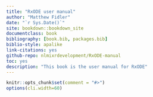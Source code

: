 ```yaml
--- 
title: "RxODE user manual"
author: "Matthew Fidler"
date: "`r Sys.Date()`"
site: bookdown::bookdown_site
documentclass: book
bibliography: [book.bib, packages.bib]
biblio-style: apalike
link-citations: yes
github-repo: nlmixrdevelopment/RxODE-manual
toc: yes
description: "This book is the user manual for RxODE"
---
```


```r
knitr::opts_chunk$set(comment = "#>")
options(cli.width=60)
```
